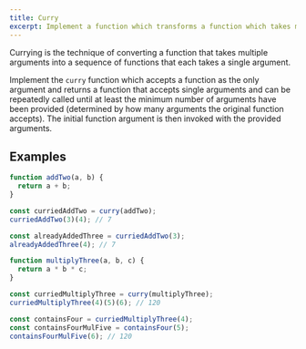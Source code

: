 ```yaml
---
title: Curry
excerpt: Implement a function which transforms a function which takes multiple arguments into a function that can be repeatedly called with only one argument at a time
---
```


Currying is the technique of converting a function that takes multiple arguments into a sequence of functions that each takes a single argument.

Implement the `curry` function which accepts a function as the only argument and returns a function that accepts single arguments and can be repeatedly called until at least the minimum number of arguments have been provided (determined by how many arguments the original function accepts). The initial function argument is then invoked with the provided arguments.

## Examples

```js
function addTwo(a, b) {
  return a + b;
}

const curriedAddTwo = curry(addTwo);
curriedAddTwo(3)(4); // 7

const alreadyAddedThree = curriedAddTwo(3);
alreadyAddedThree(4); // 7
```

```js
function multiplyThree(a, b, c) {
  return a * b * c;
}

const curriedMultiplyThree = curry(multiplyThree);
curriedMultiplyThree(4)(5)(6); // 120

const containsFour = curriedMultiplyThree(4);
const containsFourMulFive = containsFour(5);
containsFourMulFive(6); // 120
```
